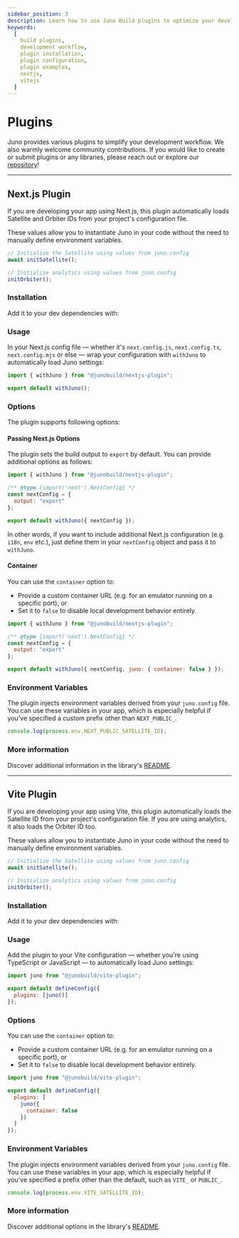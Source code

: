 ```yaml
---
sidebar_position: 3
description: Learn how to use Juno Build plugins to optimize your development workflow. Detailed guides and examples included.
keywords:
  [
    build plugins,
    development workflow,
    plugin installation,
    plugin configuration,
    plugin examples,
    nextjs,
    vitejs
  ]
---
```


# Plugins

Juno provides various plugins to simplify your development workflow. We also warmly welcome community contributions. If you would like to create or submit plugins or any libraries, please reach out or explore our [repository](https://github.com/junobuild/plugins)!

---

## Next.js Plugin

If you are developing your app using Next.js, this plugin automatically loads Satellite and Orbiter IDs from your project's configuration file.

These values allow you to instantiate Juno in your code without the need to manually define environment variables.

```javascript
// Initialize the Satellite using values from juno.config
await initSatellite();

// Initialize analytics using values from juno.config
initOrbiter();
```

### Installation

Add it to your dev dependencies with:


<Bash
  npm="npm i @junobuild/nextjs-plugin -D"
  yarn="yarn add @junobuild/nextjs-plugin -D"
  pnpm="pnpm add @junobuild/nextjs-plugin -D"
/>

### Usage

In your Next.js config file — whether it's `next.config.js`, `next.config.ts`, `next.config.mjs` or else — wrap your configuration with `withJuno` to automatically load Juno settings:

```javascript
import { withJuno } from "@junobuild/nextjs-plugin";

export default withJuno();
```

### Options

The plugin supports following options:

#### Passing Next.js Options

The plugin sets the build output to `export` by default. You can provide additional options as follows:

```javascript
import { withJuno } from "@junobuild/nextjs-plugin";

/** @type {import('next').NextConfig} */
const nextConfig = {
  output: "export"
};

export default withJuno({ nextConfig });
```

In other words, if you want to include additional Next.js configuration (e.g. `i18n`, `env` etc.), just define them in your `nextConfig` object and pass it to `withJuno`.

#### Container

You can use the `container` option to:

- Provide a custom container URL (e.g. for an emulator running on a specific port), or
- Set it to `false` to disable local development behavior entirely.

```javascript title="next.config.mjs"
import { withJuno } from "@junobuild/nextjs-plugin";

/** @type {import('next').NextConfig} */
const nextConfig = {
  output: "export"
};

export default withJuno({ nextConfig, juno: { container: false } });
```

### Environment Variables

The plugin injects environment variables derived from your `juno.config` file. You can use these variables in your app, which is especially helpful if you’ve specified a custom prefix other than `NEXT_PUBLIC_`.

```javascript
console.log(process.env.NEXT_PUBLIC_SATELLITE_ID);
```

### More information

Discover additional information in the library's [README](https://github.com/junobuild/plugins/tree/main/plugins/nextjs-plugin).

---

## Vite Plugin

If you are developing your app using Vite, this plugin automatically loads the Satellite ID from your project's configuration file. If you are using analytics, it also loads the Orbiter ID too.

These values allow you to instantiate Juno in your code without the need to manually define environment variables.

```javascript
// Initialize the Satellite using values from juno.config
await initSatellite();

// Initialize analytics using values from juno.config
initOrbiter();
```

### Installation

Add it to your dev dependencies with:

<Bash
  npm="npm i @junobuild/vite-plugin -D"
  yarn="yarn add @junobuild/vite-plugin -D"
  pnpm="pnpm add @junobuild/vite-plugin -D"
/>

### Usage

Add the plugin to your Vite configuration — whether you're using TypeScript or JavaScript — to automatically load Juno settings:

```javascript title="vite.config.js"
import juno from "@junobuild/vite-plugin";

export default defineConfig({
  plugins: [juno()]
});
```

### Options

You can use the `container` option to:

- Provide a custom container URL (e.g. for an emulator running on a specific port), or
- Set it to `false` to disable local development behavior entirely.

```javascript title="vite.config.js"
import juno from "@junobuild/vite-plugin";

export default defineConfig({
  plugins: [
    juno({
      container: false
    })
  ]
});
```

### Environment Variables

The plugin injects environment variables derived from your `juno.config` file. You can use these variables in your app, which is especially helpful if you’ve specified a prefix other than the default, such as `VITE_` or `PUBLIC_`.

```javascript
console.log(process.env.VITE_SATELLITE_ID);
```

### More information

Discover additional options in the library's [README](https://github.com/junobuild/plugins/tree/main/plugins/vite-plugin).
